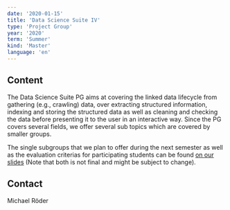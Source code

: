 ```yaml
---
date: '2020-01-15'
title: 'Data Science Suite IV'
type: 'Project Group'
year: '2020'
term: 'Summer'
kind: 'Master'
language: 'en'
---
```


## Content

The Data Science Suite PG aims at covering the linked data lifecycle from gathering (e.g., crawling) data, over extracting structured information, indexing and storing the structured data as well as cleaning and checking the data before presenting it to the user in an interactive way. Since the PG covers several fields, we offer several sub topics which are covered by smaller groups.

The single subgroups that we plan to offer during the next semester as well as the evaluation criterias for participating students can be found [on our slides](https://hobbitdata.informatik.uni-leipzig.de/teaching/projectgroups/pg-topics.pdf) (Note that both is not final and might be subject to change).

## Contact

<Link to="/MichaelRoeder">Michael Röder</Link>
